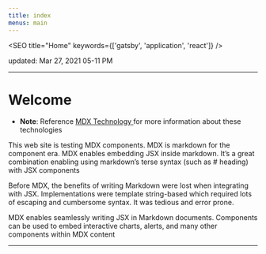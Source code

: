```yaml
---
title: index
menus: main
---
```




<SEO title="Home" keywords={['gatsby', 'application', 'react']} />

updated: Mar 27, 2021 05-11 PM

---

# Welcome

- **Note**: Reference  [MDX Technology ](/links) for more information about these technologies

This web site is testing MDX components. MDX is markdown for the component era. MDX enables embedding JSX inside markdown. It’s a great combination enabling using  markdown’s terse syntax (such as # heading) with JSX components

Before MDX, the benefits of writing Markdown were lost when integrating with JSX. Implementations were template string-based which required lots of escaping and cumbersome syntax. It was tedious and error prone.


MDX enables seamlessly writing JSX in Markdown documents. Components can be used to embed interactive charts, alerts, and many other components within MDX content


<!---<div style={{ maxWidth: '300px', marginBottom: '1.45rem' }}>
  <Image />
</div> --->

---

<!--
- <Link to="/testmdx/">test_mdx</Link>
- <Link to="/links/">MDX Technology Links</Link>
-->

